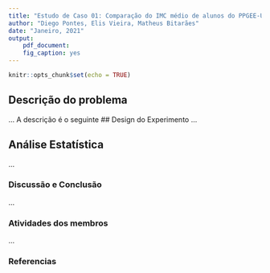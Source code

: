 ```yaml
---
title: "Estudo de Caso 01: Comparação do IMC médio de alunos do PPGEE-UFMG ao longo de dois semestres"
author: "Diego Pontes, Elis Vieira, Matheus Bitarães"
date: "Janeiro, 2021"
output:
    pdf_document:
    fig_caption: yes
---
```


```r
knitr::opts_chunk$set(echo = TRUE)
```

## Descrição do problema
...
A descrição é o seguinte
## Design do Experimento
...

## Análise Estatística
...

### Discussão e Conclusão
...

### Atividades dos membros
...

### Referencias


